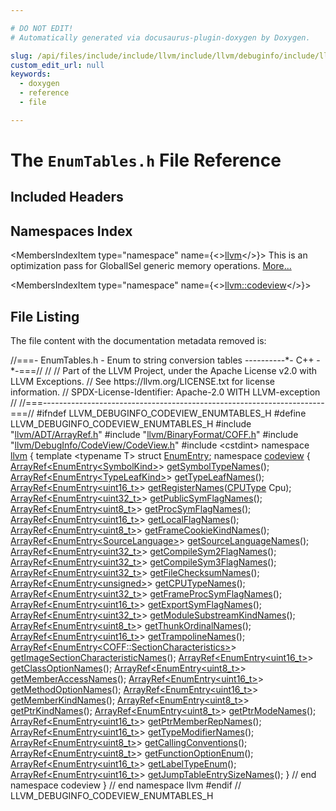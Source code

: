 ```yaml
---

# DO NOT EDIT!
# Automatically generated via docusaurus-plugin-doxygen by Doxygen.

slug: /api/files/include/include/llvm/include/llvm/debuginfo/include/llvm/debuginfo/codeview/enumtables-h
custom_edit_url: null
keywords:
  - doxygen
  - reference
  - file

---
```





# The `EnumTables.h` File Reference

<DoxygenPage pluginConfig={pluginConfig}>



## Included Headers

<IncludesList>
<IncludesListItem
  filePath="llvm/ADT/ArrayRef.h"
  permalink="/docs/api/files/include/include/llvm/include/llvm/adt/arrayref-h"
  isLocal="true" />
<IncludesListItem
  filePath="llvm/BinaryFormat/COFF.h"
  permalink="/docs/api/files/include/include/llvm/include/llvm/binaryformat/coff-h"
  isLocal="true" />
<IncludesListItem
  filePath="llvm/DebugInfo/CodeView/CodeView.h"
  permalink="/docs/api/files/include/include/llvm/include/llvm/debuginfo/include/llvm/debuginfo/codeview/codeview-h"
  isLocal="true" />
<IncludesListItem
  filePath="cstdint"
  permalink=""
  isLocal="false" />
</IncludesList>

## Namespaces Index

<MembersIndex>

<MembersIndexItem
  type="namespace"
  name={<><a href="/docs/api/namespaces/llvm">llvm</a></>}>
This is an optimization pass for GlobalISel generic memory operations. <a href="/docs/api/namespaces/llvm/#details">More...</a>
</MembersIndexItem>

<MembersIndexItem
  type="namespace"
  name={<><a href="/docs/api/namespaces/llvm/codeview">llvm::codeview</a></>}>
</MembersIndexItem>

</MembersIndex>


## File Listing

The file content with the documentation metadata removed is:

<ProgramListing>

<Link id="l00001" /><CodeLine lineNumber="1"><span class="doxyHighlightComment">//===- EnumTables.h - Enum to string conversion tables ----------&#42;- C++ -&#42;-===//</span></CodeLine>
<Link id="l00002" /><CodeLine lineNumber="2"><span class="doxyHighlightComment">//</span></CodeLine>
<Link id="l00003" /><CodeLine lineNumber="3"><span class="doxyHighlightComment">// Part of the LLVM Project, under the Apache License v2.0 with LLVM Exceptions.</span></CodeLine>
<Link id="l00004" /><CodeLine lineNumber="4"><span class="doxyHighlightComment">// See https://llvm.org/LICENSE.txt for license information.</span></CodeLine>
<Link id="l00005" /><CodeLine lineNumber="5"><span class="doxyHighlightComment">// SPDX-License-Identifier: Apache-2.0 WITH LLVM-exception</span></CodeLine>
<Link id="l00006" /><CodeLine lineNumber="6"><span class="doxyHighlightComment">//</span></CodeLine>
<Link id="l00007" /><CodeLine lineNumber="7"><span class="doxyHighlightComment">//===----------------------------------------------------------------------===//</span></CodeLine>
<Link id="l00008" /><CodeLine lineNumber="8"></CodeLine>
<Link id="l00009" /><CodeLine lineNumber="9"><span class="doxyHighlightPreprocessor">#ifndef LLVM&#95;DEBUGINFO&#95;CODEVIEW&#95;ENUMTABLES&#95;H</span></CodeLine>
<Link id="l00010" /><CodeLine lineNumber="10"><span class="doxyHighlightPreprocessor">#define LLVM&#95;DEBUGINFO&#95;CODEVIEW&#95;ENUMTABLES&#95;H</span></CodeLine>
<Link id="l00011" /><CodeLine lineNumber="11"></CodeLine>
<Link id="l00012" /><CodeLine lineNumber="12"><span class="doxyHighlightPreprocessor">#include &quot;<a href="/docs/api/files/include/include/llvm/include/llvm/adt/arrayref-h">llvm/ADT/ArrayRef.h</a>&quot;</span></CodeLine>
<Link id="l00013" /><CodeLine lineNumber="13"><span class="doxyHighlightPreprocessor">#include &quot;<a href="/docs/api/files/include/include/llvm/include/llvm/binaryformat/coff-h">llvm/BinaryFormat/COFF.h</a>&quot;</span></CodeLine>
<Link id="l00014" /><CodeLine lineNumber="14"><span class="doxyHighlightPreprocessor">#include &quot;<a href="/docs/api/files/include/include/llvm/include/llvm/debuginfo/include/llvm/debuginfo/codeview/codeview-h">llvm/DebugInfo/CodeView/CodeView.h</a>&quot;</span></CodeLine>
<Link id="l00015" /><CodeLine lineNumber="15"><span class="doxyHighlightPreprocessor">#include &lt;cstdint&gt;</span></CodeLine>
<Link id="l00016" /><CodeLine lineNumber="16"></CodeLine>
<Link id="l00017" /><CodeLine lineNumber="17"><span class="doxyHighlightKeyword">namespace </span><span class="doxyHighlight"><a href="/docs/api/namespaces/llvm">llvm</a> &#123;</span></CodeLine>
<Link id="l00018" /><CodeLine lineNumber="18"><span class="doxyHighlightKeyword">template</span><span class="doxyHighlight"> &lt;</span><span class="doxyHighlightKeyword">typename</span><span class="doxyHighlight"> T&gt; </span><span class="doxyHighlightKeyword">struct </span><span class="doxyHighlight"><a href="/docs/api/structs/llvm/enumentry">EnumEntry</a>;</span></CodeLine>
<Link id="l00019" /><CodeLine lineNumber="19"><span class="doxyHighlightKeyword">namespace </span><span class="doxyHighlight"><a href="/docs/api/namespaces/llvm/codeview">codeview</a> &#123;</span></CodeLine>
<Link id="l00020" /><CodeLine lineNumber="20"></CodeLine>
<Link id="l00021" /><CodeLine lineNumber="21"><span class="doxyHighlight"><a href="/docs/api/namespaces/llvm/#ab9c6b351507d3c0730f4290919d43a12">ArrayRef&lt;EnumEntry&lt;SymbolKind&gt;</a>&gt; <a href="/docs/api/namespaces/llvm/codeview/#a7c1504aff077c30eff33d31643dbb57d">getSymbolTypeNames</a>();</span></CodeLine>
<Link id="l00022" /><CodeLine lineNumber="22"><span class="doxyHighlight"><a href="/docs/api/namespaces/llvm/#ab9c6b351507d3c0730f4290919d43a12">ArrayRef&lt;EnumEntry&lt;TypeLeafKind&gt;</a>&gt; <a href="/docs/api/namespaces/llvm/codeview/#a54ca94865bdb923b8e299757c977a514">getTypeLeafNames</a>();</span></CodeLine>
<Link id="l00023" /><CodeLine lineNumber="23"><span class="doxyHighlight"><a href="/docs/api/namespaces/llvm/#ab9c6b351507d3c0730f4290919d43a12">ArrayRef&lt;EnumEntry&lt;uint16&#95;t&gt;</a>&gt; <a href="/docs/api/namespaces/llvm/codeview/#aa3906edca282ab1321562c82c7e0ad69">getRegisterNames</a>(<a href="/docs/api/namespaces/llvm/codeview/#a3a314f44c015362563c5333db978173d">CPUType</a> Cpu);</span></CodeLine>
<Link id="l00024" /><CodeLine lineNumber="24"><span class="doxyHighlight"><a href="/docs/api/namespaces/llvm/#ab9c6b351507d3c0730f4290919d43a12">ArrayRef&lt;EnumEntry&lt;uint32&#95;t&gt;</a>&gt; <a href="/docs/api/namespaces/llvm/codeview/#af71de61e37d79626e31c6d7bb94cb63c">getPublicSymFlagNames</a>();</span></CodeLine>
<Link id="l00025" /><CodeLine lineNumber="25"><span class="doxyHighlight"><a href="/docs/api/namespaces/llvm/#ab9c6b351507d3c0730f4290919d43a12">ArrayRef&lt;EnumEntry&lt;uint8&#95;t&gt;</a>&gt; <a href="/docs/api/namespaces/llvm/codeview/#aae92675b6e3f5e6bac3b1c2c811a2c87">getProcSymFlagNames</a>();</span></CodeLine>
<Link id="l00026" /><CodeLine lineNumber="26"><span class="doxyHighlight"><a href="/docs/api/namespaces/llvm/#ab9c6b351507d3c0730f4290919d43a12">ArrayRef&lt;EnumEntry&lt;uint16&#95;t&gt;</a>&gt; <a href="/docs/api/namespaces/llvm/codeview/#aa23c84528d1f5453a84583dc639f844f">getLocalFlagNames</a>();</span></CodeLine>
<Link id="l00027" /><CodeLine lineNumber="27"><span class="doxyHighlight"><a href="/docs/api/namespaces/llvm/#ab9c6b351507d3c0730f4290919d43a12">ArrayRef&lt;EnumEntry&lt;uint8&#95;t&gt;</a>&gt; <a href="/docs/api/namespaces/llvm/codeview/#afe4258182cd3a4959444aa5429335f05">getFrameCookieKindNames</a>();</span></CodeLine>
<Link id="l00028" /><CodeLine lineNumber="28"><span class="doxyHighlight"><a href="/docs/api/namespaces/llvm/#ab9c6b351507d3c0730f4290919d43a12">ArrayRef&lt;EnumEntry&lt;SourceLanguage&gt;</a>&gt; <a href="/docs/api/namespaces/llvm/codeview/#adb139a16564e12216b2d4bfea7a81eff">getSourceLanguageNames</a>();</span></CodeLine>
<Link id="l00029" /><CodeLine lineNumber="29"><span class="doxyHighlight"><a href="/docs/api/namespaces/llvm/#ab9c6b351507d3c0730f4290919d43a12">ArrayRef&lt;EnumEntry&lt;uint32&#95;t&gt;</a>&gt; <a href="/docs/api/namespaces/llvm/codeview/#a467974242f7293bc6b330cb19f24dc79">getCompileSym2FlagNames</a>();</span></CodeLine>
<Link id="l00030" /><CodeLine lineNumber="30"><span class="doxyHighlight"><a href="/docs/api/namespaces/llvm/#ab9c6b351507d3c0730f4290919d43a12">ArrayRef&lt;EnumEntry&lt;uint32&#95;t&gt;</a>&gt; <a href="/docs/api/namespaces/llvm/codeview/#af9926b3af0182685d3452d7fe5d24bc6">getCompileSym3FlagNames</a>();</span></CodeLine>
<Link id="l00031" /><CodeLine lineNumber="31"><span class="doxyHighlight"><a href="/docs/api/namespaces/llvm/#ab9c6b351507d3c0730f4290919d43a12">ArrayRef&lt;EnumEntry&lt;uint32&#95;t&gt;</a>&gt; <a href="/docs/api/namespaces/llvm/codeview/#a539756500ee9d6fba2b7c028be25053e">getFileChecksumNames</a>();</span></CodeLine>
<Link id="l00032" /><CodeLine lineNumber="32"><span class="doxyHighlight"><a href="/docs/api/namespaces/llvm/#ab9c6b351507d3c0730f4290919d43a12">ArrayRef&lt;EnumEntry&lt;unsigned&gt;</a>&gt; <a href="/docs/api/namespaces/llvm/codeview/#ac7968d6a65249b6a93f37a1134b54778">getCPUTypeNames</a>();</span></CodeLine>
<Link id="l00033" /><CodeLine lineNumber="33"><span class="doxyHighlight"><a href="/docs/api/namespaces/llvm/#ab9c6b351507d3c0730f4290919d43a12">ArrayRef&lt;EnumEntry&lt;uint32&#95;t&gt;</a>&gt; <a href="/docs/api/namespaces/llvm/codeview/#add648653e532ba47401ea80b6bf623e0">getFrameProcSymFlagNames</a>();</span></CodeLine>
<Link id="l00034" /><CodeLine lineNumber="34"><span class="doxyHighlight"><a href="/docs/api/namespaces/llvm/#ab9c6b351507d3c0730f4290919d43a12">ArrayRef&lt;EnumEntry&lt;uint16&#95;t&gt;</a>&gt; <a href="/docs/api/namespaces/llvm/codeview/#a5de68849b7e31e5237d8634d2c522df8">getExportSymFlagNames</a>();</span></CodeLine>
<Link id="l00035" /><CodeLine lineNumber="35"><span class="doxyHighlight"><a href="/docs/api/namespaces/llvm/#ab9c6b351507d3c0730f4290919d43a12">ArrayRef&lt;EnumEntry&lt;uint32&#95;t&gt;</a>&gt; <a href="/docs/api/namespaces/llvm/codeview/#a891cbdae93c906eb98a34d879ed7ac67">getModuleSubstreamKindNames</a>();</span></CodeLine>
<Link id="l00036" /><CodeLine lineNumber="36"><span class="doxyHighlight"><a href="/docs/api/namespaces/llvm/#ab9c6b351507d3c0730f4290919d43a12">ArrayRef&lt;EnumEntry&lt;uint8&#95;t&gt;</a>&gt; <a href="/docs/api/namespaces/llvm/codeview/#aa3c63538348fdd5ec301adf7de1938e7">getThunkOrdinalNames</a>();</span></CodeLine>
<Link id="l00037" /><CodeLine lineNumber="37"><span class="doxyHighlight"><a href="/docs/api/namespaces/llvm/#ab9c6b351507d3c0730f4290919d43a12">ArrayRef&lt;EnumEntry&lt;uint16&#95;t&gt;</a>&gt; <a href="/docs/api/namespaces/llvm/codeview/#adf23064b0661b7e6267716331600f309">getTrampolineNames</a>();</span></CodeLine>
<Link id="l00038" /><CodeLine lineNumber="38"><span class="doxyHighlight"><a href="/docs/api/namespaces/llvm/#ab9c6b351507d3c0730f4290919d43a12">ArrayRef&lt;EnumEntry&lt;COFF::SectionCharacteristics&gt;</a>&gt;</span></CodeLine>
<Link id="l00039" /><CodeLine lineNumber="39"><span class="doxyHighlight"><a href="/docs/api/namespaces/llvm/codeview/#a523877573f86001641ef8523c927d83a">getImageSectionCharacteristicNames</a>();</span></CodeLine>
<Link id="l00040" /><CodeLine lineNumber="40"><span class="doxyHighlight"><a href="/docs/api/namespaces/llvm/#ab9c6b351507d3c0730f4290919d43a12">ArrayRef&lt;EnumEntry&lt;uint16&#95;t&gt;</a>&gt; <a href="/docs/api/namespaces/llvm/codeview/#acfb037a6a3a8a5dc9331d51a48e22611">getClassOptionNames</a>();</span></CodeLine>
<Link id="l00041" /><CodeLine lineNumber="41"><span class="doxyHighlight"><a href="/docs/api/namespaces/llvm/#ab9c6b351507d3c0730f4290919d43a12">ArrayRef&lt;EnumEntry&lt;uint8&#95;t&gt;</a>&gt; <a href="/docs/api/namespaces/llvm/codeview/#a1f53eeb647a458a42eb9ef031cffa82c">getMemberAccessNames</a>();</span></CodeLine>
<Link id="l00042" /><CodeLine lineNumber="42"><span class="doxyHighlight"><a href="/docs/api/namespaces/llvm/#ab9c6b351507d3c0730f4290919d43a12">ArrayRef&lt;EnumEntry&lt;uint16&#95;t&gt;</a>&gt; <a href="/docs/api/namespaces/llvm/codeview/#a0381bf61d77ff8215ba7237ce8e585f7">getMethodOptionNames</a>();</span></CodeLine>
<Link id="l00043" /><CodeLine lineNumber="43"><span class="doxyHighlight"><a href="/docs/api/namespaces/llvm/#ab9c6b351507d3c0730f4290919d43a12">ArrayRef&lt;EnumEntry&lt;uint16&#95;t&gt;</a>&gt; <a href="/docs/api/namespaces/llvm/codeview/#a862665f6ade872a6aa46987907f302a7">getMemberKindNames</a>();</span></CodeLine>
<Link id="l00044" /><CodeLine lineNumber="44"><span class="doxyHighlight"><a href="/docs/api/namespaces/llvm/#ab9c6b351507d3c0730f4290919d43a12">ArrayRef&lt;EnumEntry&lt;uint8&#95;t&gt;</a>&gt; <a href="/docs/api/namespaces/llvm/codeview/#a2cc3b2d6a79c40b98f79dcdd3f178708">getPtrKindNames</a>();</span></CodeLine>
<Link id="l00045" /><CodeLine lineNumber="45"><span class="doxyHighlight"><a href="/docs/api/namespaces/llvm/#ab9c6b351507d3c0730f4290919d43a12">ArrayRef&lt;EnumEntry&lt;uint8&#95;t&gt;</a>&gt; <a href="/docs/api/namespaces/llvm/codeview/#aaac5de82d6bdcc743b718d72b3df8290">getPtrModeNames</a>();</span></CodeLine>
<Link id="l00046" /><CodeLine lineNumber="46"><span class="doxyHighlight"><a href="/docs/api/namespaces/llvm/#ab9c6b351507d3c0730f4290919d43a12">ArrayRef&lt;EnumEntry&lt;uint16&#95;t&gt;</a>&gt; <a href="/docs/api/namespaces/llvm/codeview/#a2f56d0b20763a94388be75157293e33d">getPtrMemberRepNames</a>();</span></CodeLine>
<Link id="l00047" /><CodeLine lineNumber="47"><span class="doxyHighlight"><a href="/docs/api/namespaces/llvm/#ab9c6b351507d3c0730f4290919d43a12">ArrayRef&lt;EnumEntry&lt;uint16&#95;t&gt;</a>&gt; <a href="/docs/api/namespaces/llvm/codeview/#a61f4045d271b86f9a6fc1f81a25b5269">getTypeModifierNames</a>();</span></CodeLine>
<Link id="l00048" /><CodeLine lineNumber="48"><span class="doxyHighlight"><a href="/docs/api/namespaces/llvm/#ab9c6b351507d3c0730f4290919d43a12">ArrayRef&lt;EnumEntry&lt;uint8&#95;t&gt;</a>&gt; <a href="/docs/api/namespaces/llvm/codeview/#a1c56b3d6748772b214959328fb277624">getCallingConventions</a>();</span></CodeLine>
<Link id="l00049" /><CodeLine lineNumber="49"><span class="doxyHighlight"><a href="/docs/api/namespaces/llvm/#ab9c6b351507d3c0730f4290919d43a12">ArrayRef&lt;EnumEntry&lt;uint8&#95;t&gt;</a>&gt; <a href="/docs/api/namespaces/llvm/codeview/#ac8ab4eb8439fd0b424ced25cdf43d51f">getFunctionOptionEnum</a>();</span></CodeLine>
<Link id="l00050" /><CodeLine lineNumber="50"><span class="doxyHighlight"><a href="/docs/api/namespaces/llvm/#ab9c6b351507d3c0730f4290919d43a12">ArrayRef&lt;EnumEntry&lt;uint16&#95;t&gt;</a>&gt; <a href="/docs/api/namespaces/llvm/codeview/#a44b9aecc49bd308804a0d209079f19b5">getLabelTypeEnum</a>();</span></CodeLine>
<Link id="l00051" /><CodeLine lineNumber="51"><span class="doxyHighlight"><a href="/docs/api/namespaces/llvm/#ab9c6b351507d3c0730f4290919d43a12">ArrayRef&lt;EnumEntry&lt;uint16&#95;t&gt;</a>&gt; <a href="/docs/api/namespaces/llvm/codeview/#a61c0d5ba66a4752cf3ae54d83cd77a1a">getJumpTableEntrySizeNames</a>();</span></CodeLine>
<Link id="l00052" /><CodeLine lineNumber="52"></CodeLine>
<Link id="l00053" /><CodeLine lineNumber="53"><span class="doxyHighlight">&#125; </span><span class="doxyHighlightComment">// end namespace codeview</span></CodeLine>
<Link id="l00054" /><CodeLine lineNumber="54"><span class="doxyHighlight">&#125; </span><span class="doxyHighlightComment">// end namespace llvm</span></CodeLine>
<Link id="l00055" /><CodeLine lineNumber="55"></CodeLine>
<Link id="l00056" /><CodeLine lineNumber="56"><span class="doxyHighlightPreprocessor">#endif </span><span class="doxyHighlightComment">// LLVM&#95;DEBUGINFO&#95;CODEVIEW&#95;ENUMTABLES&#95;H</span></CodeLine>

</ProgramListing>


</DoxygenPage>
